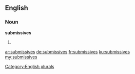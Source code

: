 ==English==

===Noun===
'''submissives'''

# {{plural of|submissive}}

[[Category:English plurals]]

[[ar:submissives]]
[[de:submissives]]
[[fr:submissives]]
[[ku:submissives]]
[[my:submissives]]